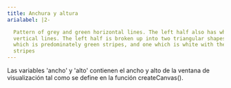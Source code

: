 ```yaml
---
title: Anchura y altura
arialabel: |2-

  Pattern of grey and green horizontal lines. The left half also has white
  vertical lines. The left half is broken up into two triangular shapes, one
  which is predominately green stripes, and one which is white with the white
  stripes
---
```


Las variables 'ancho' y 'alto' contienen el ancho y alto de la ventana de visualización tal como se define en la función createCanvas().
